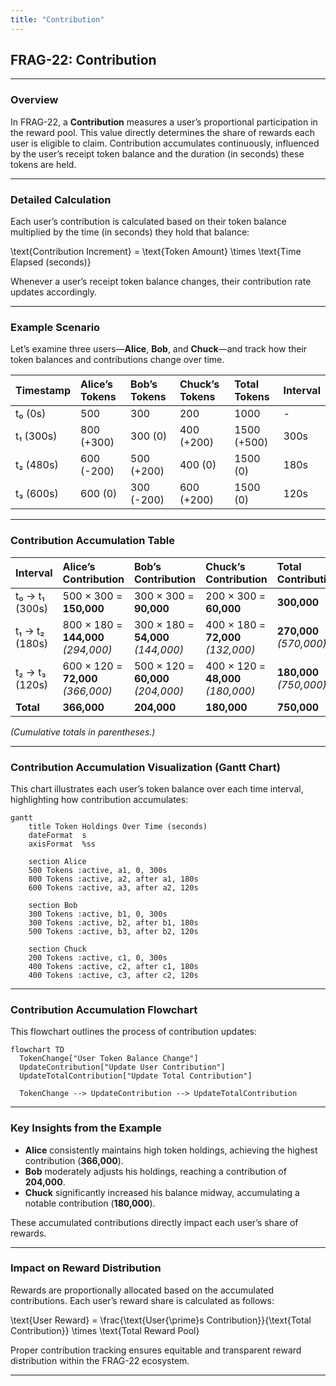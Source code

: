 ```yaml
---
title: "Contribution"
---
```



## **FRAG-22: Contribution**

---

### **Overview**

In FRAG-22, a **Contribution** measures a user’s proportional participation in the reward pool. This value directly determines the share of rewards each user is eligible to claim. Contribution accumulates continuously, influenced by the user’s receipt token balance and the duration (in seconds) these tokens are held.

---

### **Detailed Calculation**

Each user’s contribution is calculated based on their token balance multiplied by the time (in seconds) they hold that balance:

\\text{Contribution Increment} = \\text{Token Amount} \\times \\text{Time Elapsed (seconds)}

Whenever a user’s receipt token balance changes, their contribution rate updates accordingly.

---

### **Example Scenario**

Let’s examine three users—**Alice**, **Bob**, and **Chuck**—and track how their token balances and contributions change over time.

| **Timestamp** | **Alice’s Tokens** | **Bob’s Tokens** | **Chuck’s Tokens** | **Total Tokens** | **Interval** |
| :------------ | :----------------- | :--------------- | :----------------- | :--------------- | :----------- |
| t₀ (0s)       | 500                | 300              | 200                | 1000             | -            |
| t₁ (300s)     | 800 (\+300)        | 300 (0)          | 400 (\+200)        | 1500 (\+500)     | 300s         |
| t₂ (480s)     | 600 (-200)         | 500 (\+200)      | 400 (0)            | 1500 (0)         | 180s         |
| t₃ (600s)     | 600 (0)            | 300 (-200)       | 600 (\+200)        | 1500 (0)         | 120s         |

---

### **Contribution Accumulation Table**

| **Interval**   | **Alice’s Contribution**            | **Bob’s Contribution**             | **Chuck’s Contribution**           | **Total Contribution**  |
| :------------- | :---------------------------------- | :--------------------------------- | :--------------------------------- | :---------------------- |
| t₀ → t₁ (300s) | 500 × 300 = **150,000**             | 300 × 300 = **90,000**             | 200 × 300 = **60,000**             | **300,000**             |
| t₁ → t₂ (180s) | 800 × 180 = **144,000** _(294,000)_ | 300 × 180 = **54,000** _(144,000)_ | 400 × 180 = **72,000** _(132,000)_ | **270,000** _(570,000)_ |
| t₂ → t₃ (120s) | 600 × 120 = **72,000** _(366,000)_  | 500 × 120 = **60,000** _(204,000)_ | 400 × 120 = **48,000** _(180,000)_ | **180,000** _(750,000)_ |
| **Total**      | **366,000**                         | **204,000**                        | **180,000**                        | **750,000**             |

_(Cumulative totals in parentheses.)_

---

### **Contribution Accumulation Visualization (Gantt Chart)**

This chart illustrates each user’s token balance over each time interval, highlighting how contribution accumulates:

```
gantt
    title Token Holdings Over Time (seconds)
    dateFormat  s
    axisFormat  %ss

    section Alice
    500 Tokens :active, a1, 0, 300s
    800 Tokens :active, a2, after a1, 180s
    600 Tokens :active, a3, after a2, 120s
    
    section Bob
    300 Tokens :active, b1, 0, 300s
    300 Tokens :active, b2, after b1, 180s
    500 Tokens :active, b3, after b2, 120s

    section Chuck
    200 Tokens :active, c1, 0, 300s
    400 Tokens :active, c2, after c1, 180s
    400 Tokens :active, c3, after c2, 120s
```

---

### **Contribution Accumulation Flowchart**

This flowchart outlines the process of contribution updates:

```
flowchart TD
  TokenChange["User Token Balance Change"]
  UpdateContribution["Update User Contribution"]
  UpdateTotalContribution["Update Total Contribution"]

  TokenChange --> UpdateContribution --> UpdateTotalContribution
```

---

### **Key Insights from the Example**

- **Alice** consistently maintains high token holdings, achieving the highest contribution (**366,000**).
- **Bob** moderately adjusts his holdings, reaching a contribution of **204,000**.
- **Chuck** significantly increased his balance midway, accumulating a notable contribution (**180,000**).

These accumulated contributions directly impact each user’s share of rewards.

---

### **Impact on Reward Distribution**

Rewards are proportionally allocated based on the accumulated contributions. Each user’s reward share is calculated as follows:

\\text{User Reward} = \\frac{\\text{User{\\prime}s Contribution}}{\\text{Total Contribution}} \\times \\text{Total Reward Pool}

Proper contribution tracking ensures equitable and transparent reward distribution within the FRAG-22 ecosystem.

---